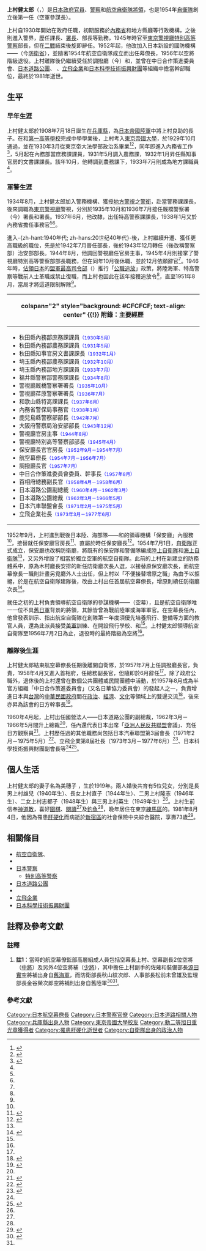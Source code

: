 {{noteTA
|3 = zh-cn:喷气; zh-tw:噴射; zh-hk:噴氣;
}}
{{Infobox officeholder
|name=上村 健太郎
| image         = Kentarō Uemura April 1 1956 Yomiuri.png
| image_size    = 250px
| caption       = 
|office = {{JPN}}第5任{{link-ja|防衛施設廳|防衛施設庁|調達廳}}長官
|term_start = 1957年7月30日
|term_end =  1958年4月21日
|1blankname    = {{nowrap|總理<br>1957.7.30-}}
|1namedata     = [[岸信介|岸信介]]
|2blankname    = {{nowrap|{{link-ja|總理府|総理府}}<br>總務長官<br>1957.8.1-}}
|2namedata     = {{link-ja|今松治郎|今松治郎}}
|predecessor  = {{link-ja|丸山佶|丸山佶}}（代）
|successor    =丸山佶
|office2 = {{flagicon image|Flag of Chief of Staff of the Air Self Defense Force (Japan).svg}}日本第1任{{Link-ja|航空幕僚長|航空幕僚長}}
|term_start2 = 1954年7月1日
|term_end2 =  1956年7月3日
|1blankname2    = {{nowrap|[[防衛廳長官|防衛廳長官]]}}
|1namedata2     = {{link-ja|木村篤太郎|木村篤太郎}}<br>[[大村清一|大村清一]]<br>{{link-ja|杉原荒太|杉原荒太}}<br>{{link-ja|砂田重政|砂田重政}}<br>[[船田中|船田中]]
|predecessor2  = 新創職位
|successor2    ={{link-ja|佐薙毅|佐薙毅}}
|birth_date= {{birth date|1908|7|18}}
|birth_place={{EOJ}}[[兵庫縣|兵庫縣]]
|death_date= {{death date and age|1981|8|4|1908|7|18}}
|death_place={{JPN}}[[東京都|東京都]][[新宿區|新宿區]]
|allegiance=
|parents    = 上村良助（父）
|spouse   = 上村美穗子
|children    = 5人
|relatives    = 
|alma_mater=[[東京帝国大学|東京帝国大学]]法学部政治学科
|branch =  {{Air force|Japan|name=日本航空自衛隊}}
|rank=[[File:JASDF_Lieutenant_General_insignia_(b).svg|17px]] [[上將|空將（上將）]]
|commands=
|battles=
|serviceyears=1954年7月－1956年7月
|awards={{link-ja|勳二等旭日重光章|勲二等旭日重光章}}
|occupation=[[警視廳|警視廳]][[特别高等警察|特别高等警察]]部長<br>[[日本道路公團|日本道路公團]]總裁<br>[[東京12頻道製作|東京12頻道製作]]社長<br>[[立飛企業|立飛企業]]社長
}}
'''上村健太郎'''（{{jpn|j=上村 健太郎|hg=うえむら けんたろう|rm=Uemura Kentarō}}，{{bd|1908年|7月18日|1981年|8月4日|catIdx=Uemura}}）是[[日本|日本]][[日本政府|政府]][[政府官員|官員]]、[[日本警察|警察]]和[[航空自衛隊|航空自衛隊]][[將領|將領]]，也是1954年[[自衛隊|自衛隊]]創立後第一任{{Link-ja|航空幕僚長|航空幕僚長}}（空軍參謀長）。

上村自1930年開始在政府任職，初期服務於[[內務省|內務省]]和地方縣廳等行政機構，之後則進入警界，歷任課長、[[警察局|署長]]、部長等勤務，1945年時官至[[東京|東京]][[警視廳|警視廳]][[特別高等警察|特別高等警察]]部長，但在[[二戰|二戰]]結束後旋即辭任。1952年起，他改加入日本新設的國防機構——{{Link-ja|保安廳|保安庁}}（今[[防衛省|防衛省]]），並隨著1954年航空自衛隊成立而出任幕僚長，1956年以空將階級退役。上村離隊後仍繼續受任於調撥廳（今{{Link-ja|防衛設施廳|防衛施設庁}}）和{{Link-ja|日本總理府|総理府|首相府}}，並曾在中日合作策進委員會、[[日本道路公團|日本道路公團]]、{{link-ja|日本汽車聯盟|日本自動車連盟}}<!--該組織以「日本汽車聯盟」作為中文名稱，參見 http://www.jaf.or.jp/e/image/china.pdf。-->、[[立飛企業|立飛企業]]和[[日本科學技術振興財團|日本科學技術振興財團]]等組織中擔當幹部職位，最終於1981年逝世。

==生平==

===早年生涯===
上村健太郎於1908年7月18日誕生在[[兵庫縣|兵庫縣]]，為[[日本帝國陸軍|日本帝國陸軍]]中將上村良助的長子。在{{Link-ja|東京都立戶山高等學校|東京都立戸山高等学校|東京府立第四中學}}和[[舊制第一高等學校|第一高等學校]]完成中學學業後，上村考入[[東京帝國大學|東京帝國大學]]，於1929年10月通過{{Link-ja|高等文官考試|高等文官試験|高等文官行政科考試}}，並在1930年3月從東京帝大法學部政治系畢業<ref name="秦">{{Cite book |script-title=ja:日本近現代人物履歴事典 |author={{lang|ja|秦郁彦}} |date=2002-05-20 |publisher={{lang|ja|東京大学出版会}} |isbn=4-13-030120-9 |page=p79 |language=ja}}</ref><ref name="商">{{Cite book |title=日本人物辭典 |editor=日本人物辭典編纂委員會 |date=1988 |publisher=[[商務印書館|商務印書館]] |isbn=7-100-00430-6 |page=頁34  |language=zh-hans}}</ref>，同年即進入內務省工作<ref name="昭">{{Cite book |script-title=ja:昭和人名辞典 II 第1巻 東京編|date=1989-02-15 |publisher={{lang|ja|{{Link-ja|日本圖書中心|日本図書センター|日本図書センター}}}} |isbn=4-8205-2036-9 |page=p123 |language=ja}}</ref>，5月起在{{Link-ja|秋田縣廳|秋田県庁}}內務部當庶務課課員，1931年5月調入農務課，1932年1月昇任縣知事官房的文書課課長。該年10月，他轉調到{{Link-ja|埼玉縣廳|埼玉県庁}}農務課下，1933年7月則成為地方課職員<ref name="秦"></ref>。

===軍警生涯===
{{Multiple image
|align=left
|direction = vertical
|width = 230
|image1 =TMPD building in Pre-war Showa era.JPG
|caption1 =戰前的東京[[警視廳|警視廳]]本部大樓，上村曾歷任警視廳署長、部長等數項職務
|image2=U.S.-provided jet May 15 1955 Yomiuri.png
|caption2=[[航空自衛隊|航空自衛隊]]在上村擔任{{Link-ja|航空幕僚長|航空幕僚長|幕僚長}}（參謀長）任內所配備的[[噴射機|噴射機]]
}}

1934年8月，上村健太郎加入警務機構、獲授[[警視|地方警視]]之[[警銜|警銜]]，赴{{Link-ja|福井縣警察部|福井県警察部}}當警務課課長，後來調職為[[東京|東京]][[警視廳|警視廳]]警視，分別於1935年10月和1936年7月接任厩橋警察署（今{{Link-ja|本所警察署|本所警察署}}）署長和{{Link-ja|荏原警察署|荏原警察署}}署長。1937年6月，他改隸{{Link-ja|和歌山縣警察部|和歌山県警察部}}，出任特高警察課課長，1938年1月又於內務省{{Link-ja|警保局|警保局}}擔任事務官<ref name="秦"></ref><ref name="昭"></ref>。

進入-{zh-hant:1940年代; zh-hans:20世纪40年代}-後，上村繼續升遷、獲任更高職級的職位，先是於1942年7月晉任{{Link-ja|鹿兒島縣警察部|鹿児島県警察部}}部長，後於1943年12月轉任{{Link-ja|大阪府警察局|大阪府警察部}}（後改稱警察部）治安部部長。1944年8月，他調回警視廳任官房主事，1945年4月則接掌了警視廳特別高等警察部部長職務，但在同年10月後休職、並於12月依願辭官<ref name="秦"></ref>。1946年時，[[盟軍佔領日本|佔領日本]]的[[駐日盟軍總司令|盟軍最高司令部]]（{{lang|en|GHQ}}）推行「[[公職追放|公職追放]]」政策，將陸海軍、特高警察等戰前人士革職或禁止復職，而上村也因此在該年接獲追放令<ref name="昭"></ref>，直至1951年8月，當局才將這道限制解除<ref name="秦"></ref>。

{| class="infobox bordered" style="width: 27em; font-size: 90%; text-align: left; float:right;" cellpadding="3"
|-
! colspan="2" style="background: #CFCFCF; text-align: center" {{!}} 附錄：主要經歷
|-
| colspan="2" style="font-size: 90%" |<div style="text-align: left">
* 秋田縣內務部庶務課課員<small><span style="color: blue;">（1930年5月）</span></small>
* 秋田縣內務部農務課課員<small><span style="color: blue;">（1931年5月）</span></small>
* 秋田縣知事官房文書課課長<small><span style="color: blue;">（1932年1月）</span></small>
* 埼玉縣內務部農務課課員<small><span style="color: blue;">（1932年10月）</span></small>
* 埼玉縣內務部地方課課員<small><span style="color: blue;">（1933年7月）</span></small>
* 福井縣警察部警務課課長<small><span style="color: blue;">（1934年8月）</span></small>
* 警視廳厩橋警察署署長<small><span style="color: blue;">（1935年10月）</span></small>
* 警視廳荏原警察署署長<small><span style="color: blue;">（1936年7月）</span></small>
* 和歌山縣特高課課長<small><span style="color: blue;">（1937年6月）</span></small>
* 內務省警保局事務官<small><span style="color: blue;">（1938年1月）</span></small>
* 鹿兒島縣警察部部長<small><span style="color: blue;">（1942年7月）</span></small>
* 大阪府警察局治安部部長<small><span style="color: blue;">（1943年12月）</span></small>
* 警視廳官房主事<small><span style="color: blue;">（1944年8月）</span></small>
* 警視廳特別高等警察部部長<small><span style="color: blue;">（1945年4月）</span></small>
* 保安廳長官官房長<small><span style="color: blue;">（1952年9月－1954年7月）</span></small>
* 航空幕僚長<small><span style="color: blue;">（1954年7月－1956年7月）</span></small>
* 調撥廳長官<small><span style="color: blue;">（1957年7月）</span></small>
* 中日合作策進委員會委員、幹事長<small><span style="color: blue;">（1957年8月）</span></small>
* 首相府總務副長官<small><span style="color: blue;">（1958年4月－1958年6月）</span></small>
* 日本道路公團副總裁<small><span style="color: blue;">（1960年4月－1962年3月）</span></small>
* 日本道路公團總裁<small><span style="color: blue;">（1962年3月－1966年5月）</span></small>
* 日本汽車聯盟會長<small><span style="color: blue;">（1971年2月－1975年5月）</span></small>
* 立飛企業社長<small><span style="color: blue;">（1973年3月－1977年6月）</span></small>
</div>
|}
1952年9月，上村進到戰後日本陸、海部隊——{{Link-ja|保安隊|保安隊}}和{{Link-ja|警備隊 (保安廳)|警備隊 (保安庁)|警備隊}}的領導機構「保安廳」內服務<ref name="秦"></ref>，接替{{Link-ja|加藤陽三|加藤陽三}}就任保安廳官房長<ref name="空50">{{Cite book |script-title=ja:航空自衛隊五十年史 美しき大空とともに |date=2006  |publisher={{lang|ja|{{Link-ja|航空幕僚監部|航空幕僚監部|防衛庁航空幕僚監部}}}}  |editor={{lang|ja|航空自衛隊50年史編さん委員会}} |language=ja}}</ref>{{rp|p38}}、直屬於時任保安廳長{{Link-ja|木村篤太郎|木村篤太郎}}<ref name="華">{{Cite book|title=日本自衛隊 |last=華丹 |publisher=陝西人民出版社 |date=2014 |isbn=978-7-224-11012-8  |language=zh-hans}}</ref>{{rp|p30}}。1954年7月1日，[[自衛隊|自衛隊]]正式成立，保安廳也改稱防衛廳，將既有的保安隊和警備隊編成[[陸上自衛隊|陸上自衛隊]]和[[海上自衛隊|海上自衛隊]]<ref name="華"></ref>{{rp|p54}}，又另外增設了相當於獨立空軍的航空自衛隊。此前的上村在新建立的防務體系中，原為木村廳長安排的新任防衛廳次長人選，以接替原保安廳次長{{Link-ja|增原惠吉|増原惠吉}}，而航空幕僚長一職則計畫另覓廳外人士出任，但上村以「不便接替增原之職」為由予以拒絕，於是在航空自衛隊建隊後，改由上村出任首屆航空幕僚長，增原則續任防衛廳次長<ref name="柴山太">{{Cite book |script-title=ja:日本再軍備への道: 1945-1954年 |author={{lang|ja|柴山太}}|publisher={{lang|ja|ミネルヴァ書房}} |date=2010 |page=p230-231|language=ja |isbn=978-4623057955}}</ref>。

就任之初的上村負責領導航空自衛隊的參謀機構——{{Link-ja|航空幕僚監部|航空幕僚監部}}（空幕），且是航空自衛隊唯一一位不具[[日本軍|舊日軍]]背景的將領，其餘皆曾為戰前陸軍或海軍軍官{{ref label|空幕|註1|}}。在空幕長任內，他曾發表訓示、指出航空自衛隊在創隊第一年度須優先培養飛行、整備等方面的教官人員，還為此派員接受[[美軍|美軍]]訓練、在{{Link-ja|濱松基地|浜松基地}}開設飛行學校、{{Link-ja|航空自衛隊第1術科學校|航空自衛隊第1術科学校|整備學校}}和{{Link-ja|航空自衛隊第2術科學校|航空自衛隊第2術科学校|通信學校}}<ref name="空50"></ref>{{rp|p65}}。上村健太郎領導航空自衛隊至1956年7月2日為止，退役時的最終階級為空將<ref name="空50"></ref>{{rp|p3}}。

===離隊後生涯===
上村健太郎結束航空幕僚長任期後離開自衛隊，於1957年7月上任調撥廳長官，負責{{Link-en|軍事採購|Military acquisition|國防採購業務}}，1958年4月又進入首相府，任總務副長官，但隨即於6月辭任<ref name="秦"></ref>。除了政府公職外，退休後的上村還曾在數個公共團體或民間團體中活動，於1957年8月成為半官方組織「中日合作策進委員會」（又名日華協力委員會）的發起人之一，負責增進日本與[[台灣|台灣]]的[[中華民國政府|中華民國政府]]間在[[政治|政治]]、[[經濟|經濟]]、[[文化|文化]]等領域上的雙邊交流<ref name="中日">{{Cite journal |title=中日合作策進會對臺灣經建計畫之促進與發展（1957–1972）  |author=洪紹洋 |journal=臺灣文獻季刊 |volume=63 |issue=3 |issn=1016-457X |date=2012-09-30 |publisher=[[國史館臺灣文獻館|國史館臺灣文獻館]]  |page=頁95-96  |language=zh-hant}}</ref>，後來亦昇為該會的日方幹事長<ref>{{Cite news |title=中日合作策進委會 五次會議頗多成就 我方負責人昨發表談話 日方幹事長上村健太郎訪華 |author=中央日報訊 |publisher=[[中央日報|中央日報]] |date=1959-11-05 |page=第1版  |language=zh-hant}}</ref>。

1960年4月起，上村出任國營法人——日本道路公團的副總裁，1962年3月－1966年5月間升上總裁<ref name="秦"></ref>，任內還代表日本出席「[[亞洲人民反共聯盟|亞洲人民反共聯盟]]會議」、充任日方觀察員<ref name="亞盟">{{Cite news |title=上村健太郎 昨離華返日  |author=中央日報訊 |publisher=[[中央日報|中央日報]] |date=1960-06-21 |page=第3版  |language=zh-hant}}</ref>。上村歷任過的其他職務尚包括日本汽車聯盟第3屆會長（1971年2月－1975年5月）<ref name="JAF">{{Cite web |script-title=ja:1970年代 |publisher={{lang|en|{{link-ja|日本汽車聯盟|日本自動車連盟|JAF}}}} |url=http://www.jaf.or.jp/chrono/history/1970.htm |archiveurl=https://web.archive.org/web/20150504083425/http://www.jaf.or.jp/chrono/history/1970.htm |archivedate=2015-05-04 |language=ja |accessdate=2015-12-06 |dead-url=no }}</ref>、立飛企業第8屆社長（1973年3月－1977年6月）<ref name="立飛">{{Citation |script-title=ja:第107期 事業報告書 |date=2003 |publisher={{lang|ja|[[立飛企業|立飛企業株式会社]]}} |page=p25-26 |language=ja}}</ref>、日本科學技術振興財團副會長等<ref name="商"></ref><ref name="gojp">{{Cite web |script-title=ja:アジア経済研究所　アジア動向年報 - ブラウジング |publisher={{lang|ja|[[日本貿易振興機構|日本貿易振興機構]]}} |url=http://d-arch.ide.go.jp/browse/html/1970/105/1970105REF.html |archiveurl=https://web.archive.org/web/20130121080807/http://d-arch.ide.go.jp/browse/html/1970/105/1970105REF.html |archivedate=2013-01-21 |language=ja |accessdate=2015-12-06 |dead-url=no }}</ref>。

==個人生活==
上村健太郎的妻子名為美穗子<!--みほこ-->，生於1919年。兩人婚後共育有5位兒女，分別是長男上村雄兒（1940年生）、長女上村直子（1944年生）、二男上村隆志（1946年生）、二女上村志都子（1948年生）與三男上村英生（1949年生）<ref name="昭"></ref>。上村生前信奉[[神道教|神道教]]，喜好[[圍棋|圍棋]]、[[閱讀|閱讀]]<ref name="昭"></ref>及[[釣魚|釣魚]]<ref name="商"></ref>，晚年居住在東京[[練馬區|練馬區]]的{{Link-ja|關町北|関町北}}。1981年8月4日，他因為罹患[[肝硬化|肝硬化]]而病逝於[[新宿區|新宿區]]的社會保險中央綜合醫院，享壽73歲<ref name="逝">{{Cite news  |script-title=ja:上村健太郎氏（元日本道路公団総裁、立飛企業会長）死去 |publisher={{lang|ja|[[讀賣新聞|読売新聞 夕刊]]}} |date=1981-08-04 |page=p A11 |language=ja}}</ref>。

==相關條目==
{{portal box|人物|日本|軍事航空|警察與執法|image3=F16 drawing.svg|image4=Policeman-icon.gif}}
*[[航空自衛隊|航空自衛隊]]、{{Link-ja|航空幕僚長|航空幕僚長}}
*{{Link-ja|防衛設施廳|防衛施設庁}}
*[[日本警察|日本警察]]
**[[特別高等警察|特別高等警察]]
*[[日本道路公團|日本道路公團]]
*{{link-ja|日本汽車聯盟|日本自動車連盟}}
*[[立飛企業|立飛企業]]
*[[日本科學技術振興財團|日本科學技術振興財團]]

==註釋及參考文獻==
===註釋===
# '''註1'''{{note|空幕}}：當時的航空幕僚監部高層組成人員包括空幕長上村、空幕副長{{Link-ja|佐薙毅|佐薙毅}}2位空將（[[中將|中將]]）及另外4位空將補（[[少將|少將]]），其中擔任上村副手的佐薙和裝備部長[[源田實|源田實]]空將補出身自[[日本帝國海軍|舊海軍]]，而防衛部長秋山紋次郎、人事部長松前未曾雄及監理部長金谷榮次郎空將補則出身自舊陸軍<ref name="era">{{Citation |title=Japan's air power options: The employment of military aviation in the post war era |page=p237-39 |last=Hughes |first=Michael Bryant |date=1972-08-16 |publisher=[[塔夫茨大學|Tufts University]] |language=en}}</ref><ref name="空50"></ref>{{rp|p66}}。

=== 參考文獻 ===
{{Reflist|2}}

{{航空幕僚長}}

{{DEFAULTSORT:Uemura Kentaro}}
[[Category:日本航空幕僚長|Category:日本航空幕僚長]]
[[Category:日本警察官僚|Category:日本警察官僚]]
[[Category:日本道路相關人物|Category:日本道路相關人物]]
[[Category:兵庫縣出身人物|Category:兵庫縣出身人物]]
[[Category:東京帝國大學校友|Category:東京帝國大學校友]]
[[Category:勳二等旭日重光章獲得者|Category:勳二等旭日重光章獲得者]]
[[Category:罹患肝硬化逝世者|Category:罹患肝硬化逝世者]]
[[Category:自衛隊出身的政治人物|Category:自衛隊出身的政治人物]]